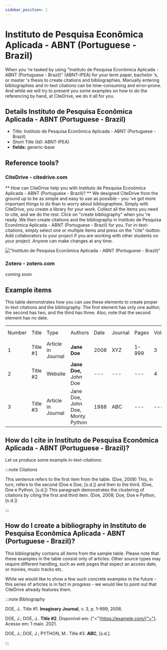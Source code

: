 ```yaml
---
sidebar_position: 1
---
```


# Instituto de Pesquisa Econômica Aplicada - ABNT (Portuguese - Brazil)

When you 're tasked by using "Instituto de Pesquisa Econômica Aplicada - ABNT (Portuguese - Brazil)" (ABNT-IPEA) for your term paper, bachelor 's, or master 's thesis to create citations and bibliographies.
Manually entering bibliographies and in-text citations can be time-consuming and error-prone. And while we will try to present you some examples on how to do the referencing by hand, at CiteDrive, we do it all for you.

## Details  Instituto de Pesquisa Econômica Aplicada - ABNT (Portuguese - Brazil)
* Title: Instituto de Pesquisa Econômica Aplicada - ABNT (Portuguese - Brazil)
* Short Title (Id): ABNT-IPEA)
* **fields:** generic-base

## Reference tools?
### CiteDrive - citedrive.com
** How can CiteDrive help you with Instituto de Pesquisa Econômica Aplicada - ABNT (Portuguese - Brazil)? **
We designed CiteDrive from the ground up to be as simple and easy to use as possible - you 've got more important things to do than to worry about bibliographies. Simply with CiteDrive, you create a library for your work. Collect all the items you need to cite, and we do the rest. Click on "create bibliography" when you 're ready. We then create citations and the bibliography in Instituto de Pesquisa Econômica Aplicada - ABNT (Portuguese - Brazil) for you. For in-text-citations, simply select one or multiple items and press on the "cite"-button. Add collaborators to your project if you are working with other students on your project. Anyone can make changes at any time.


!["Instituto de Pesquisa Econômica Aplicada - ABNT (Portuguese - Brazil)"](images/instituto-de-pesquisa-economica-aplicada--abnt-portuguese--brazil.svg "Choose Instituto de Pesquisa Econômica Aplicada - ABNT (Portuguese - Brazil) in the CiteDrive App")

### Zotero - zotero.com

coming soon

## Example items

This table demonstrates how you can use these elements to create proper in-text citations and the bibliography. The first element has only one author, the second has two, and the third has three. Also, note that the second element has no date.


<table>
  <tr>
   <td>Number
   </td>
   <td>Title
   </td>
   <td>Type
   </td>
   <td>Authors
   </td>
   <td>Date
   </td>
   <td>Journal
   </td>
   <td>Pages
   </td>
   <td>Volume
   </td>
   <td>Issue
   </td>
   <td>Access Date
   </td>
  </tr>
  <tr>
   <td>1
   </td>
   <td>Title #1
   </td>
   <td>Article in Journal
   </td>
   <td><strong>Jane Doe</strong>
   </td>
   <td>2008
   </td>
   <td>XYZ
   </td>
   <td>1-999
   </td>
   <td>3
   </td>
   <td>2
   </td>
   <td>--
   </td>
  </tr>
  <tr>
   <td>
2
   </td>
   <td>Title #2
   </td>
   <td>Website
   </td>
   <td><strong>Jane Doe, </strong>John Doe
   </td>
   <td>---
   </td>
   <td>---
   </td>
   <td>---
   </td>
   <td>4
   </td>
   <td>---
   </td>
   <td>2020-05-01
   </td>
  </tr>
  <tr>
   <td>3
   </td>
   <td>Title #3
   </td>
   <td>Article in Journal
   </td>
   <td>Jane Doe, John Doe, Monty Python
   </td>
   <td>1988
   </td>
   <td>ABC
   </td>
   <td>---
   </td>
   <td>---
   </td>
   <td>16
   </td>
   <td>---
   </td>
  </tr>
</table>



## How do I cite in  Instituto de Pesquisa Econômica Aplicada - ABNT (Portuguese - Brazil)?

Let us produce some example in-text-citations:

:::note Citations


This sentence refers to the first item from the table. (Doe, 2008) This, in turn, refers to the second (Doe e Doe, [s.d.])
and then to the third.  (Doe, Doe e Python, [s.d.])
This paragraph demonstrates the clustering of citations by citing the first and third item. (Doe, 2008; Doe, Doe e Python, [s.d.])

:::

## How do I create a bibliography in Instituto de Pesquisa Econômica Aplicada - ABNT (Portuguese - Brazil)?

This bibliography contains all items from the sample table. Please note that these examples in the table consist only of articles. Other source types may require different handling, such as web pages that expect an access date, or movies, music tracks etc.

While we would like to show a few such concrete examples in the future - this series of articles is in fact in progress - we would like to point out that CiteDrive already features them.

:::note Bibliography

DOE, J.. Title #1. <b>Imaginary Journal</b>, v. 3, p. 1–999, 2008. 

DOE, J.; DOE, J.. <b>Title #2</b>. Disponível em: {"<"}https://example.com/{">"}. Acesso em: 1 maio. 2021. 

DOE, J.; DOE, J.; PYTHON, M.. Title #3. <b>ABC</b>, [s.d.]. 



:::


        
